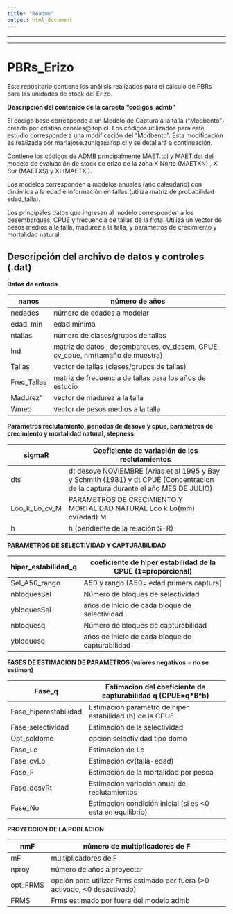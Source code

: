 ```yaml
---
title: "Readme"
output: html_document
---
```


------------------------------------------------------------------------

------------------------------------------------------------------------

# PBRs\_Erizo

Este repositorio contiene los análisis realizados para el cálculo de PBRs para las unidades de stock del Erizo.

**Descripción del contenido de la carpeta "codigos\_admb"**

El código base corresponde a un Modelo de Captura a la talla ("Modbento") creado por cristian.canales\@ifop.cl. Los códigos utilizados para este estudio corresponde a una modificación del "Modbento". Esta modificación es realizada por mariajose.zuniga\@ifop.cl y se detallará a continuación.

Contiene los códigos de ADMB principalmente MAET.tpl y MAET.dat del modelo de evaluación de stock de erizo de la zona X Norte (MAETXN) , X Sur (MAETXS) y XI (MAETXI).

Los modelos corresponden a modelos anuales (año calendario) con dinámica a la edad e información en tallas (utiliza matriz de probabilidad edad\_talla).

Los principales datos que ingresan al modelo corresponden a los desembarques, CPUE y frecuencia de tallas de la flota. Utiliza un vector de pesos medios a la talla, madurez a la talla, y parámetros de crecimiento y mortalidad natural.

## **Descripción del archivo de datos y controles (.dat)**

**Datos de entrada**

+--------------+----------------------------------------------------------------------------------+
| nanos        | número de años                                                                   |
+==============+==================================================================================+
| nedades      | número de edades a modelar                                                       |
+--------------+----------------------------------------------------------------------------------+
| edad\_min    | edad mínima                                                                      |
+--------------+----------------------------------------------------------------------------------+
| ntallas      | número de clases/grupos de tallas                                                |
+--------------+----------------------------------------------------------------------------------+
| Ind          | matriz de datos , desembarques, cv\_desem, CPUE, cv\_cpue, nm(tamaño de muestra) |
+--------------+----------------------------------------------------------------------------------+
| Tallas       | vector de tallas (clases/grupos de tallas)                                       |
+--------------+----------------------------------------------------------------------------------+
| Frec\_Tallas | matriz de frecuencia de tallas para los años de estudio                          |
+--------------+----------------------------------------------------------------------------------+
| Madurez"     | vector de madurez a la talla                                                     |
+--------------+----------------------------------------------------------------------------------+
| Wmed         | vector de pesos medios a la talla                                                |
+--------------+----------------------------------------------------------------------------------+

**Parámetros reclutamiento, períodos de desove y cpue, parámetros de crecimiento y mortalidad natural, stepness**

+-------------------+----------------------------------------------------------------------------------------------------------------------------------+
| sigmaR            | Coeficiente de variación de los reclutamientos                                                                                   |
+===================+==================================================================================================================================+
| dts               | dt desove NOVIEMBRE (Arias et al 1995 y Bay y Schmith (1981) y dt CPUE (Concentracion de la captura durante el año MES DE JULIO) |
+-------------------+----------------------------------------------------------------------------------------------------------------------------------+
| Loo\_k\_Lo\_cv\_M | PARAMETROS DE CRECIMIENTO Y MORTALIDAD NATURAL Loo k Lo(mm) cv(edad) M                                                           |
+-------------------+----------------------------------------------------------------------------------------------------------------------------------+
| h                 | h (pendiente de la relación S-R)                                                                                                 |
+-------------------+----------------------------------------------------------------------------------------------------------------------------------+

**PARAMETROS DE SELECTIVIDAD Y CAPTURABILIDAD**

+-----------------------+--------------------------------------------------------------+
| hiper\_estabilidad\_q | coeficiente de hiper estabilidad de la CPUE (1=proporcional) |
+=======================+==============================================================+
| Sel\_A50\_rango       | A50 y rango (A50= edad primera captura)                      |
+-----------------------+--------------------------------------------------------------+
| nbloquesSel           | Número de bloques de selectividad                            |
+-----------------------+--------------------------------------------------------------+
| ybloquesSel           | años de inicio de cada bloque de selectividad                |
+-----------------------+--------------------------------------------------------------+
| nbloquesq             | Número de bloques de capturabilidad                          |
+-----------------------+--------------------------------------------------------------+
| ybloquesq             | años de inicio de cada bloque de capturabilidad              |
+-----------------------+--------------------------------------------------------------+

**FASES DE ESTIMACION DE PARAMETROS (valores negativos = no se estiman)**

+------------------------+---------------------------------------------------------------+
| Fase\_q                | Estimacion del coeficiente de capturabilidad q (CPUE=q\*B\^b) |
+========================+===============================================================+
| Fase\_hiperestabilidad | Estimacion parámetro de hiper estabilidad (b) de la CPUE      |
+------------------------+---------------------------------------------------------------+
| Fase\_selectividad     | Estimacion de la selectividad                                 |
+------------------------+---------------------------------------------------------------+
| Opt\_seldomo           | opción selectividad tipo domo                                 |
+------------------------+---------------------------------------------------------------+
| Fase\_Lo               | Estimacion de Lo                                              |
+------------------------+---------------------------------------------------------------+
| Fase\_cvLo             | Estimación cv(talla-edad)                                     |
+------------------------+---------------------------------------------------------------+
| Fase\_F                | Estimación de la mortalidad por pesca                         |
+------------------------+---------------------------------------------------------------+
| Fase\_desvRt           | Estimacion variación anual de reclutamientos                  |
+------------------------+---------------------------------------------------------------+
| Fase\_No               | Estimacion condición inicial (si es \<0 esta en equilibrio)   |
+------------------------+---------------------------------------------------------------+

**PROYECCION DE LA POBLACION**

+-----------+------------------------------------------------------------------------------+
| nmF       | número de multiplicadores de F                                               |
+===========+==============================================================================+
| mF        | multiplicadores de F                                                         |
+-----------+------------------------------------------------------------------------------+
| nproy     | número de años a proyectar                                                   |
+-----------+------------------------------------------------------------------------------+
| opt\_FRMS | opción para utilizar Frms estimado por fuera (\>0 activado, \<0 desactivado) |
+-----------+------------------------------------------------------------------------------+
| FRMS      | Frms estimado por fuera del modelo admb                                      |
+-----------+------------------------------------------------------------------------------+
